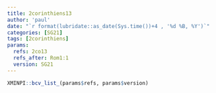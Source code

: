 ```yaml
---
title: 2corinthiens13
author: 'paul'
date: "`r format(lubridate::as_date(Sys.time())+4 , '%d %B, %Y')`"
categories: [SG21]
tags: [2corinthiens]
params:
  refs: 2co13
  refs_after: Rom1:1
  version: SG21
---
```


```r
XMINPI::bcv_list_(params$refs, params$version)
```

